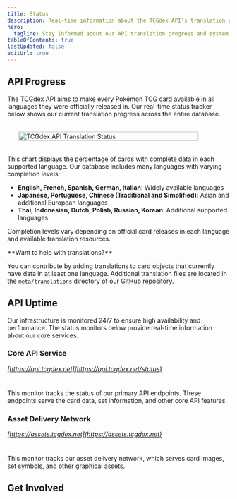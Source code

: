 ```yaml
---
title: Status
description: Real-time information about the TCGdex API's translation progress, completion status, and system health
hero:
  tagline: Stay informed about our API translation progress and system performance
tableOfContents: true
lastUpdated: false
editUrl: true
---
```



## API Progress

The TCGdex API aims to make every Pokémon TCG card available in all languages they were officially released in. Our real-time status tracker below shows our current translation progress across the entire database.

<div style="display: flex; justify-content: center; margin: 2rem 0;">
  <img src="https://api.tcgdex.net/status/github.svg" alt="TCGdex API Translation Status" style="max-width: 100%; width: 90%;" />
</div>

This chart displays the percentage of cards with complete data in each supported language. Our database includes many languages with varying completion levels:

- **English, French, Spanish, German, Italian**: Widely available languages
- **Japanese, Portuguese, Chinese (Traditional and Simplified)**: Asian and additional European languages
- **Thai, Indonesian, Dutch, Polish, Russian, Korean**: Additional supported languages

Completion levels vary depending on official card releases in each language and available translation resources.

<Aside type="tip">
  **Want to help with translations?**

  You can contribute by adding translations to card objects that currently have data in at least one language. Additional translation files are located in the `meta/translations` directory of our [GitHub repository](https://github.com/tcgdex/cards-database).
</Aside>

## API Uptime

Our infrastructure is monitored 24/7 to ensure high availability and performance. The status monitors below provide real-time information about our core services.

### Core API Service

_[https://api.tcgdex.net](https://api.tcgdex.net/status)_

<div style="display: flex; justify-content: center; margin-bottom: 1.5rem; width: 100%;">
  <script async src="https://status.tcgdex.net/embed/monitor-net-tcgdex-api/js?bgc=transparent&locale=en&theme=dark&monitor=https://status.tcgdex.net/embed/monitor-net-tcgdex-api"></script>
</div>

This monitor tracks the status of our primary API endpoints. These endpoints serve the card data, set information, and other core API features.


### Asset Delivery Network

_[https://assets.tcgdex.net](https://assets.tcgdex.net)_

<div style="display: flex; justify-content: center; margin-bottom: 1.5rem; width: 100%;">
  <script async src="https://status.tcgdex.net/embed/monitor-net-tcgdex-api/js?bgc=transparent&locale=en&theme=dark&monitor=https://status.tcgdex.net/embed/monitor-net-tcgdex-assets"></script>
</div>

This monitor tracks our asset delivery network, which serves card images, set symbols, and other graphical assets.


## Get Involved

<CardGrid>
  <LinkCard title="Join Our Community" href="https://discord.gg/NehYTAhsZE" description="Discuss the API, report issues, or contribute to our growing multilingual database" />

  <LinkCard title="Review Data Quality" href="https://github.com/tcgdex/cards-database/issues" description="Help us maintain high-quality data by reporting inaccuracies or missing information" />

  <LinkCard title="Support the Project" href="https://github.com/sponsors/tcgdex" description="The API is free to use, but hosting and development costs are real. Consider supporting us!" />
</CardGrid>
